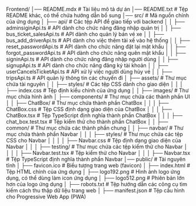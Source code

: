Frontend/
│── README.mdx                       # Tài liệu mô tả dự án
│── README.txt                       # Tệp README khác, có thể chứa hướng dẫn bổ sung
│── src/                             # Mã nguồn chính của ứng dụng
│   ├── api/                         # Các tệp API để giao tiếp với backend
│   │   ├── adminsiginApi.ts         # API dành cho chức năng đăng nhập quản trị
│   │   ├── bus_ticket_salesApi.ts   # API dành cho quản lý bán vé xe
│   │   ├── bus_add_driverApi.ts     # API dành cho việc thêm tài xế vào hệ thống
│   │   ├── reset_passwordApi.ts     # API dành cho chức năng đặt lại mật khẩu
│   │   ├── forgot_passwordApi.ts    # API dành cho chức năng quên mật khẩu
│   │   ├── signinApi.ts             # API dành cho chức năng đăng nhập người dùng
│   │   ├── signupApi.ts             # API dành cho chức năng đăng ký tài khoản
│   │   ├── userCancelsTicketApi.ts  # API xử lý việc người dùng hủy vé
│   │   ├── tripsApi.ts              # API quản lý thông tin các chuyến đi
│   ├── assets/                      # Thư mục chứa tài nguyên
│   │   ├── styles/                  # Các tệp CSS dành cho giao diện
│   │   │   ├── index.css            # Tệp định kiểu chính của ứng dụng
│   │   ├── images/                  # Thư mục chứa hình ảnh
│   ├── components/                  # Thư mục chứa các thành phần UI
│   │   ├── ChatBox/                 # Thư mục chứa thành phần ChatBox
│   │   │   ├── ChatBox.css          # Tệp CSS định dạng giao diện của ChatBox
│   │   │   ├── ChatBox.tsx          # Tệp TypeScript định nghĩa thành phần ChatBox
│   │   │   ├── chat_box.test.tsx    # Tệp kiểm thử cho thành phần ChatBox
│   │   ├── common/                  # Thư mục chứa các thành phần chung 
│   │   ├── navbar/                  # Thư mục chứa thành phần Navbar
│   │   │   ├── styles/              # Thư mục chứa các tệp CSS cho Navbar
│   │   │   │   ├── Navbar.css       # Tệp định dạng giao diện của Navbar
│   │   │   ├── testing/             # Thư mục chứa các tệp kiểm thử cho Navbar
│   │   │   │   ├── Navbar.test.tsx  # Tệp kiểm thử cho Navbar
│   │   │   ├── Navbar.tsx           # Tệp TypeScript định nghĩa thành phần Navbar
│── public/                          # Tài nguyên tĩnh
│   ├── favicon.ico                  # Biểu tượng trang web (favicon)
│   ├── index.html                   # Tệp HTML chính của ứng dụng
│   ├── logo192.png                  # Hình ảnh logo ứng dụng, có thể dùng làm icon ứng dụng
│   ├── logo512.png                  # Phiên bản lớn hơn của logo ứng dụng
│   ├── robots.txt                   # Tệp hướng dẫn các công cụ tìm kiếm cách thu thập dữ liệu trang web
│   ├── manifest.json                # Tệp cấu hình cho Progressive Web App (PWA)
